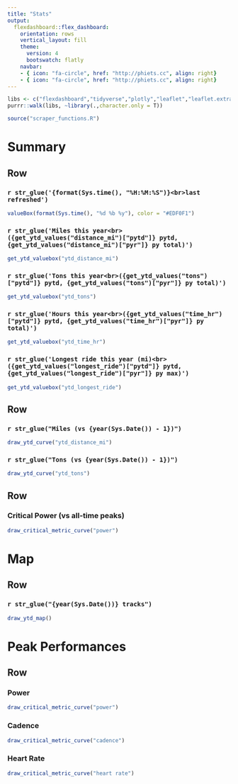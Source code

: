 ```yaml
---
title: "Stats"
output: 
  flexdashboard::flex_dashboard:
    orientation: rows
    vertical_layout: fill
    theme: 
      version: 4
      bootswatch: flatly
    navbar: 
    - { icon: "fa-circle", href: "http://phiets.cc", align: right}
    - { icon: "fa-circle", href: "http://phiets.cc", align: right}
---
```


```r
libs <- c("flexdashboard","tidyverse","plotly","leaflet","leaflet.extras","DBI","lubridate","mapdata", "stravR")
purrr::walk(libs, ~library(.,character.only = T))

source("scraper_functions.R")

```

Summary
===================================== 

Row
-----------------------------------------------------------------------

### `r str_glue('{format(Sys.time(), "%H:%M:%S")}<br>last refreshed')`

```r
valueBox(format(Sys.time(), "%d %b %y"), color = "#EDF0F1")
```

### `r str_glue('Miles this year<br>({get_ytd_values("distance_mi")["pytd"]} pytd, {get_ytd_values("distance_mi")["pyr"]} py total)')`

```r
get_ytd_valuebox("ytd_distance_mi")
```

### `r str_glue('Tons this year<br>({get_ytd_values("tons")["pytd"]} pytd, {get_ytd_values("tons")["pyr"]} py total)')`

```r
get_ytd_valuebox("ytd_tons")
```

### `r str_glue('Hours this year<br>({get_ytd_values("time_hr")["pytd"]} pytd, {get_ytd_values("time_hr")["pyr"]} py total)')`

```r
get_ytd_valuebox("ytd_time_hr")
```

### `r str_glue('Longest ride this year (mi)<br>({get_ytd_values("longest_ride")["pytd"]} pytd, {get_ytd_values("longest_ride")["pyr"]} py max)')`

```r
get_ytd_valuebox("ytd_longest_ride")
```

Row 
-----------------------------------------------------------------------

### `r str_glue("Miles (vs {year(Sys.Date()) - 1})")`

```r
draw_ytd_curve("ytd_distance_mi")
```

### `r str_glue("Tons (vs {year(Sys.Date()) - 1})")`

```r
draw_ytd_curve("ytd_tons")
```

Row 
-----------------------------------------------------------------------

### Critical Power (vs all-time peaks)

```r
draw_critical_metric_curve("power")
```

Map
===================================== 

Row
-----------------------------------------------------------------------

### `r str_glue("{year(Sys.Date())} tracks")`

```r
draw_ytd_map()
```


Peak Performances
===================================== 

Row
-----------------------------------------------------------------------

### Power

```r
draw_critical_metric_curve("power")
```

### Cadence

```r
draw_critical_metric_curve("cadence")
```

### Heart Rate

```r
draw_critical_metric_curve("heart rate")
```
